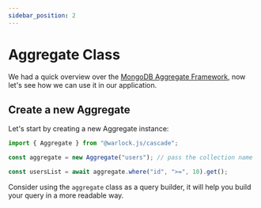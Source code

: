 ```yaml
---
sidebar_position: 2
---
```


# Aggregate Class

We had a quick overview over the [MongoDB Aggregate Framework](https://docs.mongodb.com/manual/aggregation/), now let's see how we can use it in our application.

## Create a new Aggregate

Let's start by creating a new Aggregate instance:

```ts
import { Aggregate } from "@warlock.js/cascade";

const aggregate = new Aggregate("users"); // pass the collection name

const usersList = await aggregate.where("id", ">=", 10).get();
```

Consider using the `aggregate` class as a query builder, it will help you build your query in a more readable way.
